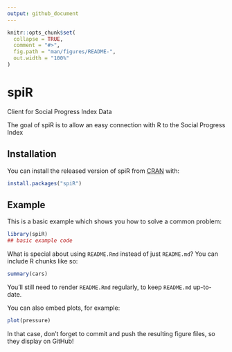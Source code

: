 ```yaml
---
output: github_document
---
```


<!-- README.md is generated from README.Rmd. Please edit that file -->

```r
knitr::opts_chunk$set(
  collapse = TRUE,
  comment = "#>",
  fig.path = "man/figures/README-",
  out.width = "100%"
)
```

# spiR

Client for Social Progress Index Data

<!-- badges: start -->
<!-- badges: end -->

The goal of spiR is to allow an easy connection with R to the Social Progress Index

## Installation

You can install the released version of spiR from [CRAN](https://CRAN.R-project.org) with:

``` r
install.packages("spiR")
```

## Example

This is a basic example which shows you how to solve a common problem:

```r
library(spiR)
## basic example code
```

What is special about using `README.Rmd` instead of just `README.md`? You can include R chunks like so:

```r
summary(cars)
```

You'll still need to render `README.Rmd` regularly, to keep `README.md` up-to-date.

You can also embed plots, for example:

```r
plot(pressure)
```

In that case, don't forget to commit and push the resulting figure files, so they display on GitHub!
